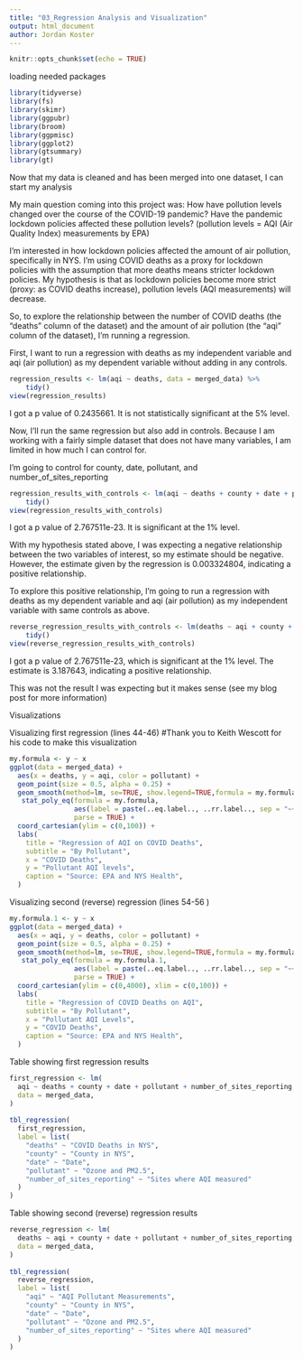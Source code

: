 ```yaml
---
title: "03_Regression Analysis and Visualization"
output: html_document
author: Jordan Koster
---
```


```r
knitr::opts_chunk$set(echo = TRUE)
```
loading needed packages 
```r
library(tidyverse)
library(fs)
library(skimr)
library(ggpubr)
library(broom)
library(ggpmisc)
library(ggplot2)
library(gtsummary)
library(gt)
```
Now that my data is cleaned and has been merged into one dataset, I can start my analysis 

My main question coming into this project was: How have pollution levels changed over the course of the COVID-19 pandemic? Have the pandemic lockdown policies affected these pollution levels?
(pollution levels = AQI (Air Quality Index) measurements by EPA)

I'm interested in how lockdown policies affected the amount of air pollution, specifically in NYS. I'm using COVID deaths as a proxy for lockdown policies with the assumption that more deaths means stricter lockdown policies. My hypothesis is that as lockdown policies become more strict (proxy: as COVID deaths increase), pollution levels (AQI measurements) will decrease. 

So, to explore the relationship between the number of COVID deaths (the "deaths" column of the dataset) and the amount of air pollution (the "aqi" column of the dataset), I'm running a regression. 

First, I want to run a regression with deaths as my independent variable and aqi (air pollution) as my dependent variable without adding in any controls. 
```r
regression_results <- lm(aqi ~ deaths, data = merged_data) %>% 
    tidy()
view(regression_results)
```
I got a p value of 0.2435661. It is not statistically significant at the 5% level. 

Now, I'll run the same regression but also add in controls. Because I am working with a fairly simple dataset that does not have many variables, I am limited in how much I can control for. 

I'm going to control for county, date, pollutant, and number_of_sites_reporting

```r
regression_results_with_controls <- lm(aqi ~ deaths + county + date + pollutant + number_of_sites_reporting, data = merged_data) %>% 
    tidy()
view(regression_results_with_controls)
```
I got a p value of 2.767511e-23. It is significant at the 1% level.

With my hypothesis stated above, I was expecting a negative relationship between the two variables of interest, so my estimate should be negative. However, the estimate given by the regression is 0.003324804, indicating a positive relationship. 

To explore this positive relationship, I'm going to run a regression with deaths as my dependent variable and aqi (air pollution) as my independent variable with same controls as above. 
```r
reverse_regression_results_with_controls <- lm(deaths ~ aqi + county + date + pollutant + number_of_sites_reporting, data = merged_data) %>% 
    tidy()
view(reverse_regression_results_with_controls)
```
I got a p value of 2.767511e-23, which is significant at the 1% level. The estimate is 3.187643, indicating a positive relationship. 

This was not the result I was expecting but it makes sense (see my blog post for more information)

Visualizations  

Visualizing first regression (lines 44-46)
#Thank you to Keith Wescott for his code to make this visualization 
```r
my.formula <- y ~ x
ggplot(data = merged_data) +
  aes(x = deaths, y = aqi, color = pollutant) +
  geom_point(size = 0.5, alpha = 0.25) +
  geom_smooth(method=lm, se=TRUE, show.legend=TRUE,formula = my.formula) +
   stat_poly_eq(formula = my.formula, 
                aes(label = paste(..eq.label.., ..rr.label.., sep = "~~~")), 
                parse = TRUE) + 
  coord_cartesian(ylim = c(0,100)) +
  labs(
    title = "Regression of AQI on COVID Deaths",
    subtitle = "By Pollutant",
    x = "COVID Deaths",
    y = "Pollutant AQI levels",
    caption = "Source: EPA and NYS Health",
  )
```
Visualizing second (reverse) regression (lines 54-56 )
```r
my.formula.1 <- y ~ x
ggplot(data = merged_data) +
  aes(x = aqi, y = deaths, color = pollutant) +
  geom_point(size = 0.5, alpha = 0.25) +
  geom_smooth(method=lm, se=TRUE, show.legend=TRUE,formula = my.formula.1) +
   stat_poly_eq(formula = my.formula.1, 
                aes(label = paste(..eq.label.., ..rr.label.., sep = "~~~")), 
                parse = TRUE) + 
  coord_cartesian(ylim = c(0,4000), xlim = c(0,100)) +
  labs(
    title = "Regression of COVID Deaths on AQI",
    subtitle = "By Pollutant",
    x = "Pollutant AQI Levels",
    y = "COVID Deaths",
    caption = "Source: EPA and NYS Health",
  )
```
Table showing first regression results
```r
first_regression <- lm(
  aqi ~ deaths + county + date + pollutant + number_of_sites_reporting, 
  data = merged_data,
)
  
tbl_regression(
  first_regression,
  label = list(
    "deaths" ~ "COVID Deaths in NYS", 
    "county" ~ "County in NYS", 
    "date" ~ "Date",
    "pollutant" ~ "Ozone and PM2.5",
    "number_of_sites_reporting" ~ "Sites where AQI measured"
  )
)
```
Table showing second (reverse) regression results
```r
reverse_regression <- lm(
  deaths ~ aqi + county + date + pollutant + number_of_sites_reporting, 
  data = merged_data,
)
  
tbl_regression(
  reverse_regression,
  label = list(
    "aqi" ~ "AQI Pollutant Measurements", 
    "county" ~ "County in NYS", 
    "date" ~ "Date",
    "pollutant" ~ "Ozone and PM2.5",
    "number_of_sites_reporting" ~ "Sites where AQI measured"
  )
)
```


